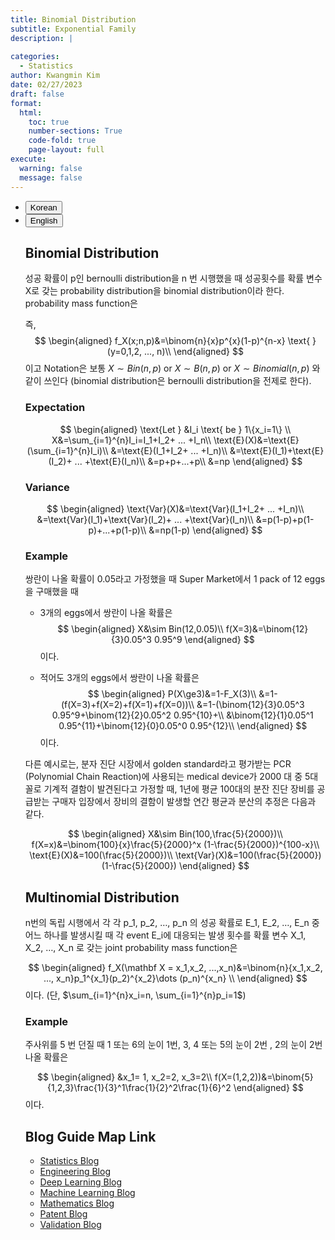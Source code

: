 ```yaml
---
title: Binomial Distribution
subtitle: Exponential Family
description: | 
 
categories:
  - Statistics
author: Kwangmin Kim
date: 02/27/2023
draft: false
format: 
  html:
    toc: true
    number-sections: True
    code-fold: true
    page-layout: full
execute: 
  warning: false
  message: false
---
```


<ul class="nav nav-pills" id="language-tab" role="tablist">
  <li class="nav-item" role="presentation">
    <button class="nav-link active" id="Korean-tab" data-bs-toggle="tab" data-bs-target="#Korean" type="button" role="tab" aria-controls="Korean" aria-selected="true">Korean</button>
  </li>
  <li class="nav-item" role="presentation">
    <button class="nav-link" id="English-tab" data-bs-toggle="tab" data-bs-target="#English" type="button" role="tab" aria-controls="knitr" aria-selected="false">English</button>
  </li>

<div class="tab-content" id="language-tabcontent">

<div class="tab-pane fade  show active" id="Korean" role="tabpanel" aria-labelledby="Korean-tab">

::: {#Korean .tab-pane .fade .show .active role="tabpanel" aria-labelledby="Korean-tab"}



## Binomial Distribution

::: {#def-binomial}

성공 확률이 p인 bernoulli distribution을 n 번 시행했을 때 성공횟수를 확률 변수 X로 갖는 probability distribution을 binomial distribution이라 한다.
probability mass function은 

즉, 
$$
\begin{aligned}
  f_X(x;n,p)&=\binom{n}{x}p^{x}(1-p)^{n-x} \text{ } (y=0,1,2, ..., n)\\
\end{aligned}
$$ 
이고 Notation은 보통 $X \sim Bin(n,p) \text{ or } X \sim B(n,p) \text{ or } X \sim Binomial(n,p)$ 와 같이 쓰인다 (binomial distribution은 bernoulli distribution을 전제로 한다). 

:::


### Expectation
$$
\begin{aligned}
    \text{Let } &I_i \text{ be } 1\{x_i=1\} \\ 
    X&=\sum_{i=1}^{n}I_i=I_1+I_2+ ... +I_n\\
  \text{E}(X)&=\text{E}(\sum_{i=1}^{n}I_i)\\
             &=\text{E}(I_1+I_2+ ... +I_n)\\
             &=\text{E}(I_1)+\text{E}(I_2)+ ... +\text{E}(I_n)\\
             &=p+p+...+p\\
             &=np
\end{aligned}
$$ 


### Variance
$$
\begin{aligned}
  \text{Var}(X)&=\text{Var}(I_1+I_2+ ... +I_n)\\
             &=\text{Var}(I_1)+\text{Var}(I_2)+ ... +\text{Var}(I_n)\\
             &=p(1-p)+p(1-p)+...+p(1-p)\\
             &=np(1-p)
\end{aligned}
$$ 

### Example

쌍란이 나올 확률이 0.05라고 가정했을 때 Super Market에서 1 pack of 12 eggs을 구매했을 때 

*  3개의 eggs에서 쌍란이 나올 확률은
$$
\begin{aligned}
    X&\sim Bin(12,0.05)\\
    f(X=3)&=\binom{12}{3}0.05^3 0.95^9
\end{aligned}
$$
이다.

*  적어도 3개의 eggs에서 쌍란이 나올 확률은
$$
\begin{aligned}
    P(X\ge3)&=1-F_X(3)\\
            &=1-(f(X=3)+f(X=2)+f(X=1)+f(X=0))\\
            &=1-(\binom{12}{3}0.05^3 0.95^9+\binom{12}{2}0.05^2 0.95^{10}+\\
            &\binom{12}{1}0.05^1 0.95^{11}+\binom{12}{0}0.05^0 0.95^{12}\\
\end{aligned}
$$
이다.


다른 예시로는, 분자 진단 시장에서 golden standard라고 평가받는 PCR (Polynomial Chain Reaction)에 사용되는 medical device가 2000 대 중 5대 꼴로 기계적 결함이 발견된다고 가정할 때, 
1년에 평균 100대의 분잔 진단 장비를 공급받는 구매자 입장에서 장비의 결함이 발생할 연간 평균과 분산의 추정은 다음과 같다.

$$
\begin{aligned}
    X&\sim Bin(100,\frac{5}{2000})\\
    f(X=x)&=\binom{100}{x}\frac{5}{2000}^x (1-\frac{5}{2000})^{100-x}\\
    \text{E}(X)&=100(\frac{5}{2000})\\
    \text{Var}(X)&=100(\frac{5}{2000})(1-\frac{5}{2000})
\end{aligned}
$$


## Multinomial Distribution

::: {#def-multinomial}

n번의 독립 시행에서 각 각 p_1, p_2, ..., p_n 의 성공 확률로 E_1, E_2, ..., E_n 중 어느 하나를 발생시킬 때 각 event E_i에 대응되는 발생 횟수를 확률 변수 X_1, X_2, ..., X_n 로 갖는 joint probability mass function은 

$$
\begin{aligned}
  f_X(\mathbf X = x_1,x_2, ...,x_n)&=\binom{n}{x_1,x_2, ..., x_n}p_1^{x_1}(p_2)^{x_2}\dots (p_n)^{x_n} \\ 
\end{aligned}
$$ 
이다. (단, $\sum_{i=1}^{n}x_i=n, \sum_{i=1}^{n}p_i=1$) 

:::

### Example

주사위를 5 번 던질 때 1 또는 6의 눈이 1번, 3, 4 또는 5의 눈이 2번 , 2의 눈이 2번 나올 확률은

$$
\begin{aligned}
    &x_1= 1, x_2=2, x_3=2\\
    f(X=(1,2,2))&=\binom{5}{1,2,3}\frac{1}{3}^1\frac{1}{2}^2\frac{1}{6}^2
\end{aligned}
$$
이다.

:::

</div>


## Blog Guide Map Link

* [Statistics Blog](../guide_map/index.qmd)
* [Engineering Blog](../../Engineering/guide_map/index.qmd)
* [Deep Learning Blog](../../DL/guide_map/index.qmd)
* [Machine Learning Blog](../../ML/guide_map/index.qmd)
* [Mathematics Blog](../../Mathmatics/guide_map/index.qmd)
* [Patent Blog](../../Patent/guide_map/index.qmd)
* [Validation Blog](../../Validation/guide_map/index.qmd)



